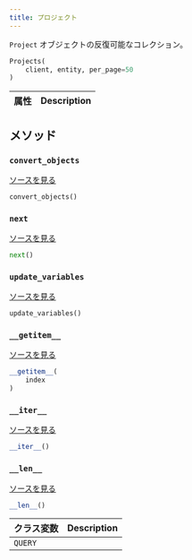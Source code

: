 ```yaml
---
title: プロジェクト
---
```


<Card title="View the source code" href="https://www.github.com/wandb/wandb/tree/637bddf198525810add5804059001b1b319d6ad1/wandb/apis/public/projects.py#L20-L76" icon="github"/>

`Project` オブジェクトの反復可能なコレクション。

```python
Projects(
    client, entity, per_page=50
)
```

| 属性 | Description |
| :--- | :--- |

## メソッド

### `convert_objects`

[ソースを見る](https://www.github.com/wandb/wandb/tree/637bddf198525810add5804059001b1b319d6ad1/wandb/apis/public/projects.py#L69-L73)

```python
convert_objects()
```

### `next`

[ソースを見る](https://www.github.com/wandb/wandb/tree/637bddf198525810add5804059001b1b319d6ad1/wandb/apis/paginator.py#L72-L79)

```python
next()
```

### `update_variables`

[ソースを見る](https://www.github.com/wandb/wandb/tree/637bddf198525810add5804059001b1b319d6ad1/wandb/apis/paginator.py#L52-L53)

```python
update_variables()
```

### `__getitem__`

[ソースを見る](https://www.github.com/wandb/wandb/tree/637bddf198525810add5804059001b1b319d6ad1/wandb/apis/paginator.py#L65-L70)

```python
__getitem__(
    index
)
```

### `__iter__`

[ソースを見る](https://www.github.com/wandb/wandb/tree/637bddf198525810add5804059001b1b319d6ad1/wandb/apis/paginator.py#L26-L28)

```python
__iter__()
```

### `__len__`

[ソースを見る](https://www.github.com/wandb/wandb/tree/637bddf198525810add5804059001b1b319d6ad1/wandb/apis/paginator.py#L30-L35)

```python
__len__()
```

| クラス変数 | Description |
| :--- | :--- |
|  `QUERY`<a id="QUERY"></a> |   |